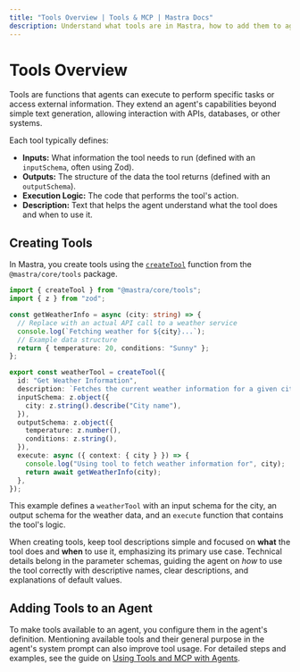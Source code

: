 ```yaml
---
title: "Tools Overview | Tools & MCP | Mastra Docs"
description: Understand what tools are in Mastra, how to add them to agents, and best practices for designing effective tools.
---
```


# Tools Overview

Tools are functions that agents can execute to perform specific tasks or access external information. They extend an agent's capabilities beyond simple text generation, allowing interaction with APIs, databases, or other systems.

Each tool typically defines:

- **Inputs:** What information the tool needs to run (defined with an `inputSchema`, often using Zod).
- **Outputs:** The structure of the data the tool returns (defined with an `outputSchema`).
- **Execution Logic:** The code that performs the tool's action.
- **Description:** Text that helps the agent understand what the tool does and when to use it.

## Creating Tools

In Mastra, you create tools using the [`createTool`](/reference/tools/create-tool) function from the `@mastra/core/tools` package.

```typescript filename="src/mastra/tools/weatherInfo.ts" copy
import { createTool } from "@mastra/core/tools";
import { z } from "zod";

const getWeatherInfo = async (city: string) => {
  // Replace with an actual API call to a weather service
  console.log(`Fetching weather for ${city}...`);
  // Example data structure
  return { temperature: 20, conditions: "Sunny" };
};

export const weatherTool = createTool({
  id: "Get Weather Information",
  description: `Fetches the current weather information for a given city`,
  inputSchema: z.object({
    city: z.string().describe("City name"),
  }),
  outputSchema: z.object({
    temperature: z.number(),
    conditions: z.string(),
  }),
  execute: async ({ context: { city } }) => {
    console.log("Using tool to fetch weather information for", city);
    return await getWeatherInfo(city);
  },
});
```

This example defines a `weatherTool` with an input schema for the city, an output schema for the weather data, and an `execute` function that contains the tool's logic.

When creating tools, keep tool descriptions simple and focused on **what** the tool does and **when** to use it, emphasizing its primary use case. Technical details belong in the parameter schemas, guiding the agent on _how_ to use the tool correctly with descriptive names, clear descriptions, and explanations of default values.

## Adding Tools to an Agent

To make tools available to an agent, you configure them in the agent's definition. Mentioning available tools and their general purpose in the agent's system prompt can also improve tool usage. For detailed steps and examples, see the guide on [Using Tools and MCP with Agents](/docs/agents/using-tools-and-mcp#add-tools-to-an-agent).
